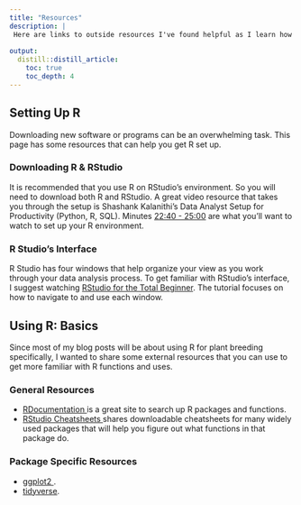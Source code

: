 ```yaml
---
title: "Resources"
description: |
 Here are links to outside resources I've found helpful as I learn how to use R for Plant Breeding & agrobiodiversity.
 
output:
  distill::distill_article:
    toc: true
    toc_depth: 4
---
```


## Setting Up R 

Downloading new software or programs can be an overwhelming task. This page has some resources that can help you get R set up. 

### Downloading R & RStudio

It is recommended that you use R on RStudio's environment. So you will need to download both R and RStudio. A great video resource that takes you through the setup is Shashank Kalanithi's Data Analyst Setup for Productivity (Python, R, SQL). Minutes  <a href="https://youtu.be/LwazHUkU5IQ?t=1363">22:40 - 25:00</a> are what you'll want to watch to set up your R environment. 

### R Studio's Interface

R Studio has four windows that help organize your view as you work through your data analysis process. To get familiar with RStudio's interface, I suggest watching <a href="https://youtu.be/FIrsOBy5k58">RStudio for the Total Beginner</a>. The tutorial focuses on how to navigate to and use each window. 


## Using R: Basics

Since most of my blog posts will be about using R for plant breeding specifically, I wanted to share some external resources that you can use to get more familiar with R functions and uses. 

### General Resources

 * <a href = "https://www.rdocumentation.org"> RDocumentation </a> is a great site to search up R packages and functions.
 * <a href = "https://www.rstudio.com/resources/cheatsheets/"> RStudio Cheatsheets </a> shares downloadable cheatsheets for many widely used packages that will help you figure out what functions in that package do.

### Package Specific Resources

* <a href = "https://ggplot2.tidyverse.org/"> ggplot2 </a>.
* <a href = "https://www.tidyverse.org/packages/">tidyverse</a>.






